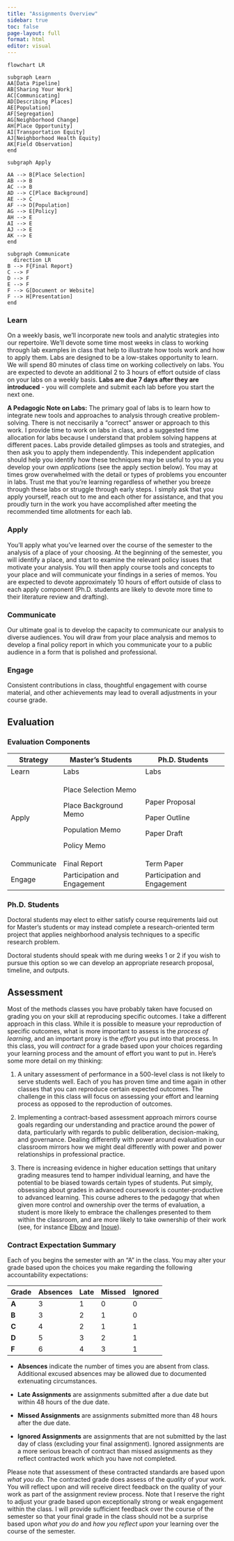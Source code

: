 ```yaml
---
title: "Assignments Overview"
sidebar: true
toc: false
page-layout: full
format: html
editor: visual
---
```


```mermaid
flowchart LR

subgraph Learn
AA[Data Pipeline]
AB[Sharing Your Work]
AC[Communicating]
AD[Describing Places]
AE[Population]
AF[Segregation]
AG[Neighborhood Change]
AH[Place Opportunity]
AI[Transportation Equity]
AJ[Neighborhood Health Equity]
AK[Field Observation]
end

subgraph Apply

AA --> B[Place Selection]
AB --> B
AC --> B
AD --> C[Place Background]
AE --> C
AF --> D[Population]
AG --> E[Policy]
AH --> E
AI --> E
AJ --> E
AK --> E
end

subgraph Communicate
  direction LR
B --> F{Final Report}
C --> F
D --> F
E --> F
F --> G[Document or Website]
F --> H[Presentation]
end
```

### Learn

On a weekly basis, we'll incorporate new tools and analytic strategies into our repertoire. We'll devote some time most weeks in class to working through lab examples in class that help to illustrate how tools work and how to apply them. Labs are designed to be a low-stakes opportunity to learn. We will spend 80 minutes of class time on working collectively on labs. You are expected to devote an additional 2 to 3 hours of effort outside of class on your labs on a weekly basis. **Labs are due 7 days after they are introduced** - you will complete and submit each lab before you start the next one.

**A Pedagogic Note on Labs:** The primary goal of labs is to learn how to integrate new tools and approaches to analysis through creative problem-solving. There is not neccisarily a "correct" answer or approach to this work. I provide time to work on labs in class, and a suggested time allocation for labs because I understand that problem solving happens at different paces. Labs provide detailed glimpses as tools and strategies, and then ask you to apply them independently. This independent application should help you identify how these techniques may be useful to you as you develop your own *applications* (see the apply section below). You may at times grow overwhelmed with the detail or types of problems you encounter in labs. Trust me that you're learning regardless of whether you breeze through these labs or struggle through early steps. I simply ask that you apply yourself, reach out to me and each other for assistance, and that you proudly turn in the work you have accomplished after meeting the recommended time allotments for each lab.

### Apply

You'll apply what you've learned over the course of the semester to the analysis of a place of your choosing. At the beginning of the semester, you will identify a place, and start to examine the relevant policy issues that motivate your analysis. You will then apply course tools and concepts to your place and will communicate your findings in a series of memos. You are expected to devote approximately 10 hours of effort outside of class to each apply component (Ph.D. students are likely to devote more time to their literature review and drafting).

### Communicate

Our ultimate goal is to develop the capacity to communicate our analysis to diverse audiences. You will draw from your place analysis and memos to develop a final policy report in which you communicate your to a public audience in a form that is polished and professional.

### Engage

Consistent contributions in class, thoughtful engagement with course material, and other achievements may lead to overall adjustments in your course grade.

## Evaluation

### Evaluation Components

+---------------+------------------------------+------------------------------+
| Strategy      | Master's Students            | Ph.D. Students               |
+===============+==============================+==============================+
| Learn         | Labs                         | Labs                         |
+---------------+------------------------------+------------------------------+
| Apply         | Place Selection Memo         | Paper Proposal               |
|               |                              |                              |
|               | Place Background Memo        | Paper Outline                |
|               |                              |                              |
|               | Population Memo              | Paper Draft                  |
|               |                              |                              |
|               | Policy Memo                  |                              |
+---------------+------------------------------+------------------------------+
| Communicate   | Final Report                 | Term Paper                   |
+---------------+------------------------------+------------------------------+
| Engage        | Participation and Engagement | Participation and Engagement |
+---------------+------------------------------+------------------------------+

### Ph.D. Students

Doctoral students may elect to either satisfy course requirements laid out for Master's students or may instead complete a research-oriented term project that applies neighborhood analysis techniques to a specific research problem.

Doctoral students should speak with me during weeks 1 or 2 if you wish to pursue this option so we can develop an appropriate research proposal, timeline, and outputs.

## Assessment

Most of the methods classes you have probably taken have focused on grading you on your skill at reproducing specific outcomes. I take a different approach in this class. While it is possible to measure your reproduction of specific outcomes, what is more important to assess is the *process of learning*, and an important proxy is the *effort* you put into that process. In this class, you will *contract* for a grade based upon your choices regarding your learning process and the amount of effort you want to put in. Here's some more detail on my thinking:

1.  A unitary assessment of performance in a 500-level class is not likely to serve students well. Each of you has proven time and time again in other classes that you can reproduce certain expected outcomes. The challenge in this class will focus on assessing your effort and learning process as opposed to the reproduction of outcomes. 

2.  Implementing a contract-based assessment approach mirrors course goals regarding our understanding and practice around the power of data, particularly with regards to public deliberation, decision-making, and governance. Dealing differently with power around evaluation in our classroom mirrors how we might deal differently with power and power relationships in professional practice.

3.  There is increasing evidence in higher education settings that unitary grading measures tend to hamper individual learning, and have the potential to be biased towards certain types of students. Put simply, obsessing about grades in advanced coursework is counter-productive to advanced learning. This course adheres to the pedagogy that when given more control and ownership over the terms of evaluation, a student is more likely to embrace the challenges presented to them within the classroom, and are more likely to take ownership of their work (see, for instance [Elbow](https://scholarworks.umass.edu/cgi/viewcontent.cgi?article=1002&context=eng_faculty_pubs "https://scholarworks.umass.edu/cgi/viewcontent.cgi?article=1002&context=eng_faculty_pubs") and [Inoue](https://wac.colostate.edu/books/perspectives/labor/ "https://wac.colostate.edu/books/perspectives/labor/")).

### Contract Expectation Summary

Each of you begins the semester with an "A" in the class. You may alter your grade based upon the choices you make regarding the following accountability expectations: 

| **Grade** | **Absences** | **Late** | **Missed** | **Ignored** |
|-----------|--------------|----------|------------|-------------|
| **A**     | 3            | 1        | 0          | 0           |
| **B**     | 3            | 2        | 1          | 0           |
| **C**     | 4            | 2        | 1          | 1           |
| **D**     | 5            | 3        | 2          | 1           |
| **F**     | 6            | 4        | 3          | 1           |

-   **Absences** indicate the number of times you are absent from class. Additional excused absences may be allowed due to documented extenuating circumstances.

-   **Late Assignments** are assignments submitted after a due date but within 48 hours of the due date.

-   **Missed Assignments** are assignments submitted more than 48 hours after the due date.

-   **Ignored Assignments** are assignments that are not submitted by the last day of class (excluding your final assignment). Ignored assignments are a more serious breach of contract than missed assignments as they reflect contracted work which you have not completed.

Please note that assessment of these contracted standards are based upon *what you do*. The contracted grade does assess of the *quality* of your work. You will reflect upon and will receive direct feedback on the quality of your work as part of the assignment review process. Note that I reserve the right to adjust your grade based upon exceptionally strong or weak engagement within the class. I will provide sufficient feedback over the course of the semester so that your final grade in the class should not be a surprise based upon *what you do* and *how you reflect upon* your learning over the course of the semester.
